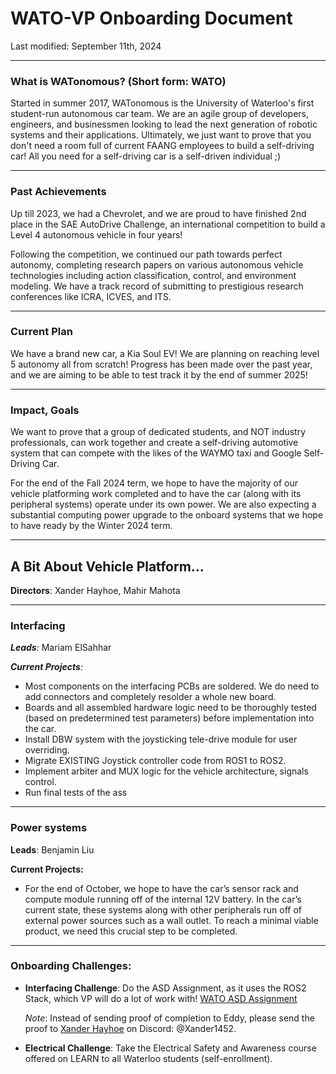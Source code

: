 
# WATO-VP Onboarding Document

Last modified: September 11th, 2024

---

### What is WATonomous? (Short form: WATO)
Started in summer 2017, WATonomous is the University of Waterloo's first student-run autonomous car team. We are an agile group of developers, engineers, and businessmen looking to lead the next generation of robotic systems and their applications. Ultimately, we just want to prove that you don't need a room full of current FAANG employees to build a self-driving car! All you need for a self-driving car is a self-driven individual ;)

---

### Past Achievements
Up till 2023, we had a Chevrolet, and we are proud to have finished 2nd place in the SAE AutoDrive Challenge, an international competition to build a Level 4 autonomous vehicle in four years!

Following the competition, we continued our path towards perfect autonomy, completing research papers on various autonomous vehicle technologies including action classification, control, and environment modeling. We have a track record of submitting to prestigious research conferences like ICRA, ICVES, and ITS.

---

### Current Plan
We have a brand new car, a Kia Soul EV! We are planning on reaching level 5 autonomy all from scratch! Progress has been made over the past year, and we are aiming to be able to test track it by the end of summer 2025!

---

### Impact, Goals
We want to prove that a group of dedicated students, and NOT industry professionals, can work together and create a self-driving automotive system that can compete with the likes of the WAYMO taxi and Google Self-Driving Car.

For the end of the Fall 2024 term, we hope to have the majority of our vehicle platforming work completed and to have the car (along with its peripheral systems) operate under its own power. We are also expecting a substantial computing power upgrade to the onboard systems that we hope to have ready by the Winter 2024 term.

---

## A Bit About Vehicle Platform...

**Directors**: Xander Hayhoe, Mahir Mahota

---


### Interfacing  
_**Leads**:_ Mariam ElSahhar  

_**Current Projects**:_
- Most components on the interfacing PCBs are soldered. We do need to add connectors and completely resolder a whole new board.
- Boards and all assembled hardware logic need to be thoroughly tested (based on predetermined test parameters) before implementation into the car.
- Install DBW system with the joysticking tele-drive module for user overriding.
- Migrate EXISTING Joystick controller code from ROS1 to ROS2.
- Implement arbiter and MUX logic for the vehicle architecture, signals control.
- Run final tests of the ass

---

### Power systems
__**Leads**__: Benjamin Liu 

**Current Projects:**

- For the end of October, we hope to have the car’s sensor rack and compute module running off of the internal 12V battery. In the car’s current state, these systems along with other peripherals run off of external power sources such as a wall outlet. To reach a minimal viable product, we need this crucial step to be completed.

---

### Onboarding Challenges:
- **Interfacing Challenge**: Do the ASD Assignment, as it uses the ROS2 Stack, which VP will do a lot of work with! [WATO ASD Assignment](https://docs.google.com/document/d/1AO1wNM4qa_GpoK7cK_W0Uw-AMHI5p-IsOJXWxOdIJB4/edit#heading=h.s0i0mec3io06)

  _Note_: Instead of sending proof of completion to Eddy, please send the proof to [Xander Hayhoe](mailto:amwhayho@watonomous.ca) on Discord: @Xander1452.

- **Electrical Challenge**: Take the Electrical Safety and Awareness course offered on LEARN to all Waterloo students (self-enrollment).
